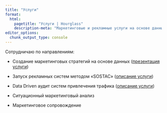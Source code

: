 ```yaml
---
title: "Услуги"
format:
  html:
    pagetitle: "Услуги | Hourglass"
    description-meta: "Маркетинговые и рекламные услуги на основе данных"
editor_options: 
  chunk_output_type: console
---
```


Cотрудничаю по направлениям:

- Создание маркетинговых стратегий на основе данных ([презентация услуги](https://koshakof.github.io/BI/pres/mark_consulting_mailing.html#/title-slide))

- Запуск рекламных систем методом «SOSTAC» ([описание услуги](https://docs.google.com/document/d/1UjumYOvNIMbGwebXzrcZ_E42swPqdbN4gvLpWMQQvTs/edit?usp=sharing))

- Data Driven аудит систем привлечения трафика ([описание услуги](https://docs.google.com/document/d/140e-pYzTlbKnMEi35MG0xoM95F-um6nCP2MIpSNEQ8o/edit?usp=sharing))

- Ситуационный маркетинговый анализ

- Маркетинговое сопровождение



